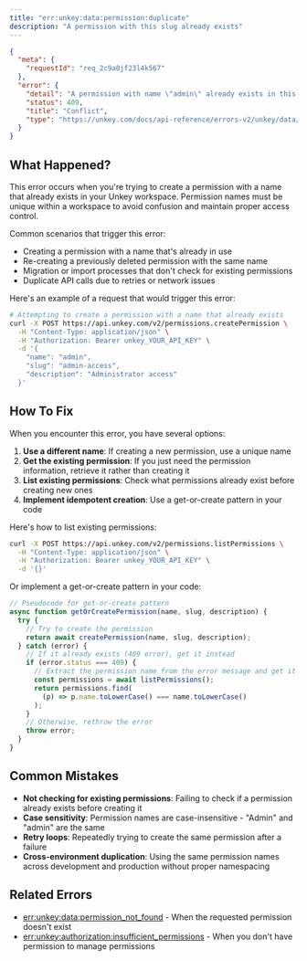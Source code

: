 ```yaml
---
title: "err:unkey:data:permission:duplicate"
description: "A permission with this slug already exists"
---
```


```json Example
{
  "meta": {
    "requestId": "req_2c9a0jf23l4k567"
  },
  "error": {
    "detail": "A permission with name \"admin\" already exists in this workspace",
    "status": 409,
    "title": "Conflict",
    "type": "https://unkey.com/docs/api-reference/errors-v2/unkey/data/permission/duplicate"
  }
}
```

## What Happened?

This error occurs when you're trying to create a permission with a name that already exists in your Unkey workspace. Permission names must be unique within a workspace to avoid confusion and maintain proper access control.

Common scenarios that trigger this error:

- Creating a permission with a name that's already in use
- Re-creating a previously deleted permission with the same name
- Migration or import processes that don't check for existing permissions
- Duplicate API calls due to retries or network issues

Here's an example of a request that would trigger this error:

```bash
# Attempting to create a permission with a name that already exists
curl -X POST https://api.unkey.com/v2/permissions.createPermission \
  -H "Content-Type: application/json" \
  -H "Authorization: Bearer unkey_YOUR_API_KEY" \
  -d '{
    "name": "admin",
    "slug": "admin-access",
    "description": "Administrator access"
  }'
```

## How To Fix

When you encounter this error, you have several options:

1. **Use a different name**: If creating a new permission, use a unique name
2. **Get the existing permission**: If you just need the permission information, retrieve it rather than creating it
3. **List existing permissions**: Check what permissions already exist before creating new ones
4. **Implement idempotent creation**: Use a get-or-create pattern in your code

Here's how to list existing permissions:

```bash
curl -X POST https://api.unkey.com/v2/permissions.listPermissions \
  -H "Content-Type: application/json" \
  -H "Authorization: Bearer unkey_YOUR_API_KEY" \
  -d '{}'
```

Or implement a get-or-create pattern in your code:

```javascript
// Pseudocode for get-or-create pattern
async function getOrCreatePermission(name, slug, description) {
  try {
    // Try to create the permission
    return await createPermission(name, slug, description);
  } catch (error) {
    // If it already exists (409 error), get it instead
    if (error.status === 409) {
      // Extract the permission name from the error message and get it
      const permissions = await listPermissions();
      return permissions.find(
        (p) => p.name.toLowerCase() === name.toLowerCase()
      );
    }
    // Otherwise, rethrow the error
    throw error;
  }
}
```

## Common Mistakes

- **Not checking for existing permissions**: Failing to check if a permission already exists before creating it
- **Case sensitivity**: Permission names are case-insensitive - "Admin" and "admin" are the same
- **Retry loops**: Repeatedly trying to create the same permission after a failure
- **Cross-environment duplication**: Using the same permission names across development and production without proper namespacing

## Related Errors

- [err:unkey:data:permission_not_found](./permission_not_found) - When the requested permission doesn't exist
- [err:unkey:authorization:insufficient_permissions](../authorization/insufficient_permissions) - When you don't have permission to manage permissions
